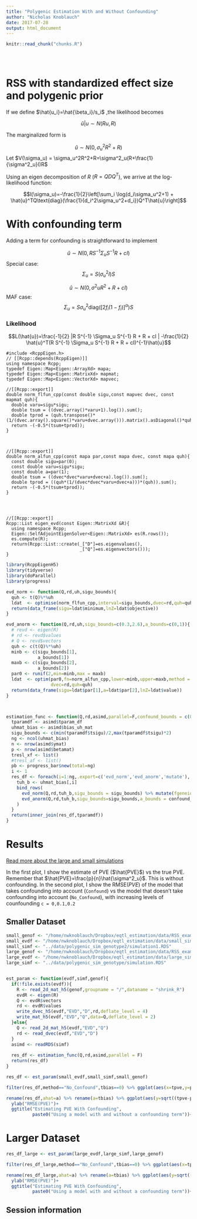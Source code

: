 ```yaml
---
title: "Polygenic Estimation With and Without Confounding"
author: "Nicholas Knoblauch"
date: 2017-07-28
output: html_document
---
```


<!-- The file analysis/chunks.R contains chunks that define default settings
shared across the workflowr files. -->
```r
knitr::read_chunk("chunks.R")
```

<!-- Update knitr chunk options -->
```r
```

<!-- Insert the date the file was last updated -->
```r
```

<!-- Insert the code version (Git commit SHA1) if Git repository exists and R
 package git2r is installed -->
```r
```

<!-- Add your analysis here -->


<!-- # Background -->

<!-- ##General properties of compound normal -->

<!-- If $$x|\mu \sim N(A\mu,\Sigma)$$ and $$\mu \sim N(\rho,\Lambda)$$ then the marginalized form of $x$ is $$x \sim N(A\rho,A \Lambda A^{T} + \Sigma)$$ -->

<!-- ## RSS polygenic prior on $\beta$ -->

<!-- According to the RSS likelihood: -->

<!-- $$\hat{\beta}|\beta \sim N(SRS^{-1}\beta,SRS)$$ Where $R$ is the population LD matrix, and $S$ is a diagonal matrix with entires $S_{jj}=\frac{1}{\text{se}(\hat{\beta}_j)}$  This means that if $\beta \sim N(0,I\sigma_{\beta}^2)$ , then we can obtain the the marginalized form of $\hat{\beta}$ by substituting $$A=SRS^{-1}$$ $$\rho=0$$ $$\Lambda=I\sigma_{\beta}^2$$  and $$\Sigma=SRS$$ -->


<!-- $$\hat{\beta} \sim N(0,(SRS^{-1})I\sigma_{\beta}^2(SRS^{-1})^{T}+SRS)=N(0,\sigma_{\beta}^2 SRS^{-2}RS+SRS)$$ -->

# RSS with standardized effect size and polygenic prior

If we define $\hat{u_i}=\hat{\beta_i}/s_i$ ,the likelihood becomes

$$\hat{u}|u \sim N(Ru,R)$$

The marginalized form is 

$$\hat{u} \sim N(0,\sigma^2_uR^2+R)$$
Let $V(\sigma_u) = \sigma_u^2R^2+R=\sigma^2_u(R+\frac{1}{\sigma^2_u}I)R$

Using an eigen decomposition of $R$ ($R=QDQ^T$), we arrive at the log-likelihood function:

$$l(\sigma_u)=-\frac{1}{2}\left[\sum_i \log(d_i\sigma_u^2+1) + \hat{u}^TQ\text{diag}(\frac{1}{d_i^2\sigma_u^2+d_i})Q^T\hat{u}\right]$$



# With confounding term

Adding a term for confounding is straightforward to implement

$$\hat{u} \sim N(0,R S^{-1} \Sigma_u S^{-1} R+ cI)$$
Special case:
$$ \Sigma_u= S(\sigma^2_uI)S$$

$$\hat{u} \sim N(0,\sigma^2u R^2+R+cI) $$
MAF case: 
$$\Sigma_u = S \sigma^2_u \text{diag}([2f_i(1-f_i)]^\alpha)S$$

### Likelihood

$$L(\hat{u})=\frac{-1}{2} |R S^{-1} \Sigma_u S^{-1} R + R + cI | -\frac{1}{2} \hat{u}^T(R S^{-1} \Sigma_u S^{-1} R + R + cI)^{-1}\hat{u}$$






```Rcpp
#include <RcppEigen.h>
// [[Rcpp::depends(RcppEigen)]]
using namespace Rcpp;
typedef Eigen::Map<Eigen::ArrayXd> mapa;
typedef Eigen::Map<Eigen::MatrixXd> mapmat;
typedef Eigen::Map<Eigen::VectorXd> mapvec;

//[[Rcpp::export]]
double norm_flfun_cpp(const double sigu,const mapvec dvec, const mapmat quh){
  double varu=sigu*sigu;
  double tsum = ((dvec.array()*varu+1).log()).sum();
  double tprod = (quh.transpose()*(1/(dvec.array().square()*varu+dvec.array())).matrix().asDiagonal()*quh).coeff(0,0);
  return -(-0.5*(tsum+tprod));
}



//[[Rcpp::export]]
double norm_alfun_cpp(const mapa par,const mapa dvec, const mapa quh){
  const double sigu=par(0);
  const double varu=sigu*sigu;
  const double a=par(1);
  double tsum = ((dvec*dvec*varu+dvec+a).log()).sum();
  double tprod = ((quh*(1/(dvec*dvec*varu+dvec+a)))*(quh)).sum();
  return -(-0.5*(tsum+tprod));
}




//[[Rcpp::export]]
Rcpp::List eigen_evd(const Eigen::MatrixXd &R){
  using namespace Rcpp;
  Eigen::SelfAdjointEigenSolver<Eigen::MatrixXd> es(R.rows());
  es.compute(R);
  return(Rcpp::List::create(_["D"]=es.eigenvalues(),
                            _["Q"]=es.eigenvectors()));
}
```


```r
library(RcppEigenH5)
library(tidyverse)
library(doParallel)
library(progress)

evd_norm <- function(Q,rd,uh,sigu_bounds){
  quh <- t(Q)%*%uh
  ldat  <- optimise(norm_flfun_cpp,interval=sigu_bounds,dvec=rd,quh=quh)
  return(data_frame(sigu=ldat$minimum,lnZ=ldat$objective))
}

evd_anorm <- function(Q,rd,uh,sigu_bounds=c(0.3,2.6),a_bounds=c(0,1)){
  # revd <- eigen(R)
  # rd <- revd$values
  # Q <- revd$vectors
  quh <- c(t(Q)%*%uh)
  minb <- c(sigu_bounds[1],
            a_bounds[1])
  maxb <- c(sigu_bounds[2],
            a_bounds[2])
  par0 <- runif(2,min=minb,max = maxb)
  ldat  <- optim(par0,fn=norm_alfun_cpp,lower=minb,upper=maxb,method = "L-BFGS-B",
                 dvec=rd,quh=quh)
  return(data_frame(sigu=ldat$par[1],a=ldat$par[2],lnZ=ldat$value))
}



estimation_func <- function(Q,rd,asimd,parallel=F,confound_bounds = c(0,1)){
  tparamdf <- asimd$tparam_df
  uhmat_bias <- asimd$bias_uh_mat
  sigu_bounds <- c(min(tparamdf$tsigu)/2,max(tparamdf$tsigu)*2)
  ng <- ncol(uhmat_bias)
  n <- nrow(asimd$ymat)
  p <- nrow(asimd$betamat)
  tresl_xf <- list()
  #tresl_af <- list()
  pb <- progress_bar$new(total=ng)
  i <- 1
  res_df <- foreach(i=1:ng,.export=c('evd_norm','evd_anorm','mutate'),.packages=c("dplyr"),.combine=bind_rows) %do%{
    tuh_b <- uhmat_bias[,i]
    bind_rows(
      evd_norm(Q,rd,tuh_b,sigu_bounds = sigu_bounds) %>% mutate(fgeneid=i,method="No_Confound",pve=p/n*sigu^2),
      evd_anorm(Q,rd,tuh_b,sigu_bounds=sigu_bounds,a_bounds = confound_bounds) %>% mutate(fgeneid=i,method="Confound",pve=p/n*sigu^2)
    )
  }
  return(inner_join(res_df,tparamdf))
}


```





# Results

[Read more about the large and small simulations](simulation.html)

In the first plot, I show the estimate of PVE ($\hat{PVE}$) vs the true PVE. Remember that $\hat{PVE}=\frac{p}{n}\hat{\sigma^2_u}$.  This is without confounding.  In the second plot, I show the $\text{RMSE}(PVE)$ of the model that takes confounding into account (`Confound`) vs the model that doesn't take confounding into account (`No_Confound`), with increasing levels of counfounding `c = 0,0.1,0.2`


## Smaller Dataset
```r
small_genof <- "/home/nwknoblauch/Dropbox/eqtl_estimation/data/RSS_examples/genotype2.mat"
small_evdf <- "/home/nwknoblauch/Dropbox/eqtl_estimation/data/small_sim_evd.h5"
small_simf <- "../data/polygenic_sim_genotype2/simulation1.RDS"
large_genof <- "/home/nwknoblauch/Dropbox/eqtl_estimation/data/RSS_examples/genotype.mat"
large_evdf <- "/home/nwknoblauch/Dropbox/eqtl_estimation/data/large_sim_evd.h5"
large_simf <- "../data/polygenic_sim_genotype/simulation.RDS"



```

```r
est_param <- function(evdf,simf,genof){
  if(!file.exists(evdf)){
    R <- read_2d_mat_h5(genof,groupname = "/",dataname = "shrink_R")
    evdR <- eigen(R)
    Q <- evdR$vectors
    rd <- evdR$values
    write_dvec_h5(evdf,"EVD","D",rd,deflate_level = 4)
    write_mat_h5(evdf,"EVD","Q",data=Q,deflate_level = 2)
  }else{
    Q <- read_2d_mat_h5(evdf,"EVD","Q")
    rd <- read_dvec(evdf,"EVD","D")  
  }
  asimd <- readRDS(simf)
  
  res_df <- estimation_func(Q,rd,asimd,parallel = F)
  return(res_df)
}

```



```r
res_df <- est_param(small_evdf,small_simf,small_genof)

```
```r
filter(res_df,method=="No_Confound",tbias==0) %>% ggplot(aes(x=tpve,y=pve))+geom_point()+geom_smooth(method="lm")+xlab(expression(paste("PVE")))+ylab(expression(hat("PVE")))+ggtitle("Estimate of PVE vs True PVE")
```




```r
rename(res_df,ahat=a) %>% rename(a=tbias) %>% ggplot(aes(y=sqrt((tpve-pve)^2),x=method,fill=method))+geom_boxplot()+xlab(expression(paste("Estimator")))+
  ylab("RMSE(PVE)")+
  ggtitle("Estimating PVE With Confounding",
          paste0("Using a model with and without a confounding term"))+facet_wrap(~a)
```

# Larger Dataset


```r
res_df_large <- est_param(large_evdf,large_simf,large_genof)
```


```r
filter(res_df_large,method=="No_Confound",tbias==0) %>% ggplot(aes(x=tpve,y=pve))+geom_point()+geom_smooth(method="lm")+xlab(expression(paste("PVE")))+ylab(expression(hat("PVE")))+ggtitle("Estimate of PVE vs True PVE")
```

```r
rename(res_df_large,ahat=a) %>% rename(a=tbias) %>% ggplot(aes(y=sqrt((tpve-pve)^2),x=method,fill=method))+geom_boxplot()+xlab(expression(paste("Estimator")))+
  ylab("RMSE(PVE)")+
  ggtitle("Estimating PVE With Confounding",
          paste0("Using a model with and without a confounding term"))+facet_wrap(~a)
```




## Session information

<!-- Insert the session information into the document -->
```r
```




